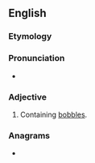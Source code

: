 ==English==

===Etymology===
{{suffix|en|bobble|y}}

===Pronunciation===
* {{rhymes|ɒbəli|lang=en}}

===Adjective===
{{en-adj}}

# Containing [[bobble]]s.

===Anagrams===
* {{anagrams|en|blobby}}